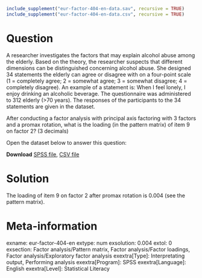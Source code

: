 ```{r, echo = FALSE, results = "hide"}
include_supplement("eur-factor-404-en-data.sav", recursive = TRUE)
include_supplement("eur-factor-404-en-data.csv", recursive = TRUE)
```

Question
========
A researcher investigates the factors that may explain alcohol abuse among the elderly. Based on the theory, the researcher suspects that different dimensions can be distinguished concerning alcohol abuse. She designed 34 statements the elderly can agree or disagree with on a four-point scale (1 = completely agree; 2 = somewhat agree; 3 = somewhat disagree; 4 = completely disagree). An example of a statement is: When I feel lonely, I enjoy drinking an alcoholic beverage. The questionnaire was administered to 312 elderly (>70 years). The responses of the participants to the 34 statements are given in the dataset.

After conducting a factor analysis with principal axis factoring with 3 factors and a promax rotation, what is the loading (in the pattern matrix) of item 9 on factor 2? (3 decimals)

Open the dataset below to answer this question:

**Download** [SPSS file](eur-factor-404-en-data.sav), [CSV file](eur-factor-404-en-data.csv)


Solution
========
The loading of item 9 on factor 2 after promax rotation is 0.004 (see the pattern matrix).


Meta-information
================
exname: eur-factor-404-en
extype: num
exsolution: 0.004
extol: 0
exsection: Factor analysis/Pattern matrix, Factor analysis/Factor loadings, Factor analysis/Exploratory factor analysis
exextra[Type]: Interpretating output, Performing analysis
exextra[Program]: SPSS
exextra[Language]: English
exextra[Level]: Statistical Literacy